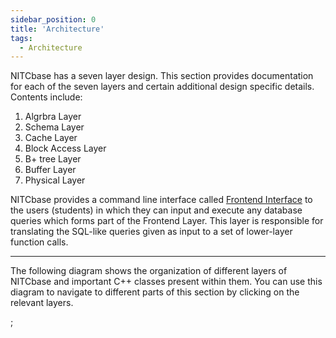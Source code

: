 ```yaml
---
sidebar_position: 0
title: 'Architecture'
tags:
  - Architecture
---
```



NITCbase has a seven layer design. This section provides documentation for each of the seven layers and certain additional design specific details.
Contents include:
1. Algrbra Layer
2. Schema Layer
3. Cache Layer
4. Block Access Layer
5. B+ tree Layer
6. Buffer Layer
7. Physical Layer

NITCbase provides a command line interface called [Frontend Interface](../Design/Frontend.md) to the users (students) in which they can input and execute any database queries which forms part of the Frontend Layer. This layer is responsible for translating the SQL-like queries given as input to a set of lower-layer function calls.

---

The following diagram shows the organization of different layers of NITCbase and important C++ classes present within them. 
You can use this diagram to navigate to different parts of this section by clicking on the relevant layers.

<ArchitectureSvg className="themedDocusaurus" />;
